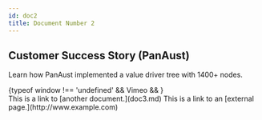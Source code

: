 ```yaml
---
id: doc2
title: Document Number 2
---
```




## Customer Success Story (PanAust)

Learn how PanAust implemented a value driver tree with 1400+ nodes.
<div>
        {typeof window !== 'undefined' 
            && Vimeo 
            && 
<Vimeo
    video="https://vimeo.com/255509480/5f07b28041"
    responsive={true}
    width={640}
    height={480}
/>
        } </div>
This is a link to [another document.](doc3.md) This is a link to an [external page.](http://www.example.com)
